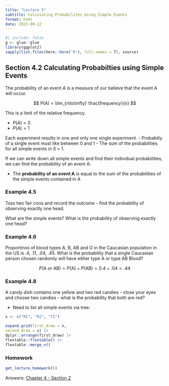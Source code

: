 ```yaml
---
title: "Lecture 5"
subtitle: Calculating Probabilites Using Simple Events
format: html
date: 2023-09-12
---
```


```r
#| include: false
g <- glue::glue
library(ggplot2)
sapply(list.files(here::here('R'), full.names = T), source)
```

## Section 4.2 Calculating Probabilties using Simple Events

The probability of an event *A* is a measure of our believe that the event A will occur.

$$
P(A) = \lim_{n\to\infty} \frac{frequency}{n}
$$

This is a limit of the relative frequency.

-   $P(A) = 0$
-   $P(A) = 1$

Each experiment results in one and only one single experiment. - Probabiliy of a single event must like between 0 and 1 - The sum of the probabilities for all simple events in *S* = 1.

If we can write down all simple events and find their individual probabilities, we can find the probability of an event A:

-   The **probability of an event A** is equal to the sum of the probabilities of the simple events contained in A

### Example 4.5

Toss two fair cons and record the outcome - find the probability of observing exactly one head.

What are the simple events? What is the probability of observing exactly one head?

### Example 4.6

Proportinos of blood types A, B, AB and O in the Caucasian population in the US is .4, .11, .04, .45. What is the probability that a single Caucasian person chosen randomly will have either type A or type AB Blood?

$$
P(\text{A or AB}) = P(\text{A}) + P(\text {AB}) = 0.4 + .04 = .44
$$

### Example 4.8

A candy dish contains one yellow and two red candies - close your eyes and choose two candies - what is the probability that both are red?

-   Need to list all simple events via tree:

```r
x <- c("R1", "R2", "Y1")

expand.grid(first_draw = x,
second_draw = x) |>  
dplyr::arrange(first_draw) |> 
flextable::flextable() |> 
flextable::merge_v()
```

### Homework

```r
get_lecture_homework(5)
```

Answers: [Chapter 4 - Section 2](/homework/chapter-04.qmd#section-4.2)